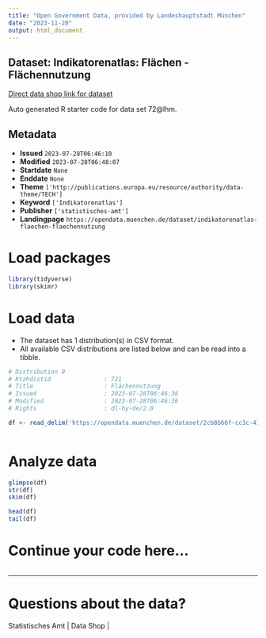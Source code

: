 ```yaml
---
title: "Open Government Data, provided by Landeshauptstadt München"
date: "2023-11-20"
output: html_document
---
```


## Dataset: Indikatorenatlas: Flächen - Flächennutzung

[Direct data shop link for dataset](https://opendata.muenchen.de/dataset/indikatorenatlas-flaechen-flaechennutzung)

Auto generated R starter code for data set 72@lhm.

## Metadata

- **Issued** `2023-07-28T06:46:10`
- **Modified** `2023-07-28T06:48:07`
- **Startdate** `None`
- **Enddate** `None`
- **Theme** `['http://publications.europa.eu/resource/authority/data-theme/TECH']`
- **Keyword** `['Indikatorenatlas']`
- **Publisher** `['statistisches-amt']`
- **Landingpage** `https://opendata.muenchen.de/dataset/indikatorenatlas-flaechen-flaechennutzung`


# Load packages

```r

library(tidyverse)
library(skimr)

```

# Load data

-   The dataset has 1 distribution(s) in CSV format.
-   All available CSV distributions are listed below and can be read into a tibble.

```r

# Distribution 0
# Ktzhdistid               : 721
# Title                    : Flächennutzung
# Issued                   : 2023-07-28T06:46:36
# Modified                 : 2023-07-28T06:46:36
# Rights                   : dl-by-de/2.0

df <- read_delim('https://opendata.muenchen.de/dataset/2cb8b66f-cc3c-41fa-b15a-5ace4bd997a2/resource/fe73098e-7d65-4b25-9b76-b9c8e99e332d/download/indikat_flaechen_flaechennutzung_240723.csv')



```

# Analyze data

```r

glimpse(df)
str(df)
skim(df)

head(df)
tail(df)

```

# Continue your code here...

```r

```

------------------------------------------------------------------------

# Questions about the data?

Statistisches Amt | Data Shop | 
